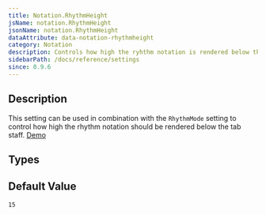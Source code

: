 ```yaml
---
title: Notation.RhythmHeight
jsName: notation.RhythmHeight
jsonName: notation.RhythmHeight
dataAttribute: data-notation-rhythmheight
category: Notation
description: Controls how high the ryhthm notation is rendered below the tab staff
sidebarPath: /docs/reference/settings
since: 0.9.6
---
```



## Description

This setting can be used in combination with the `RhythmMode` setting to control how high the rhythm notation should be rendered below the tab staff. 
[Demo](/docs/examples/stave-configurations/rhythm)

<PropertyDescription metadata={metadata} />

## Types

<TypeTable>
    <TypeRow name="int" />
</TypeTable>

## Default Value

`15`